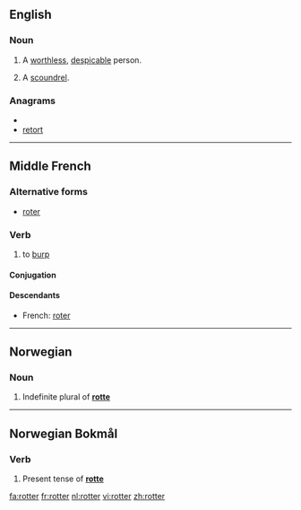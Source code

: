 ==English==

===Noun===
{{en-noun}}

# A [[worthless]], [[despicable]] person.
# {{British|slang}} A [[scoundrel]].

===Anagrams===
* {{alphagram|eorrtt}}
* [[retort#English|retort]]

----

==Middle French==

===Alternative forms===
* [[roter]]

===Verb===
{{infl|frm|verb}}

# to [[burp]]

====Conjugation====
{{frm-conj-er|rott}}

====Descendants====
* French: [[roter]]

----

==Norwegian==

===Noun===
{{infl|no|noun form}}

# Indefinite plural of '''[[rotte]]'''

----

==Norwegian Bokmål==

===Verb===
{{infl|nb|verb form}}

# Present tense of '''[[rotte]]'''

[[fa:rotter]]
[[fr:rotter]]
[[nl:rotter]]
[[vi:rotter]]
[[zh:rotter]]